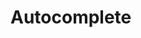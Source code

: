 
<Meta title='Data Input/Autocomplete' component={Autocomplete} />

# Autocomplete

<Canvas>
  <Story
    name='Base'
    parameters={{
      design: {
        type: 'figma',
        url: 'https://www.figma.com/file/O3bKxIcsj2rc1FNIRclJyT/Saturn-System?node-id=560%3A0'
      }
    }}
  >
    <ThemeProvider>
      <Autocomplete />
    </ThemeProvider>
  </Story>
</Canvas>

<ArgsTable of={Autocomplete} />

